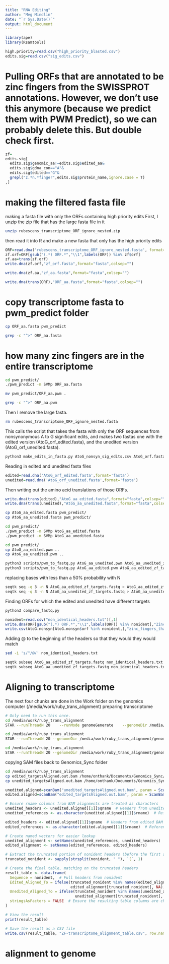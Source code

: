 ```yaml
---
title: "RNA Editing"
author: "Meg Mindlin"
date: "`r Sys.Date()`"
output: html_document
---
```


```r
library(ape)
library(Rsamtools)
```



```r
high.priority=read.csv("high_priority_blasted.csv")
edits.sig=read.csv("sig_edits.csv")
```

# Pulling ORFs that are annotated to be zinc fingers from the SWISSPROT annotations.  However, we don't use this anymore (because we predict them with PWM Predict), so we can probably delete this. But double check first.
```r
zf=
edits.sig[
  edits.sig$genomic_aa!=edits.sig$edited_aa&
  edits.sig$gdna_con=="A"&
  edits.sig$edited=="G"&
  grepl("z.*n.*finger",edits.sig$protein_name,ignore.case = T)
,]
```


# making the filtered fasta file
making a fasta file with only the ORFs containing high priority edits
First, I unzip the zip file that has the large fasta file in it
```bash
unzip rubescens_transcriptome_ORF_ignore_nested.zip
```

then read it into R and make a new fasta that only has the high priority edits
```r
ORF=read.dna('rubescens_transcriptome_ORF_ignore_nested.fasta', format='fasta')
zf.orf=ORF[gsub("(.*) ORF.*","\\1",labels(ORF)) %in% zf$orf]
zf.aa=trans(zf.orf)
write.dna(zf.orf,"zf_orf.fasta",format="fasta",colsep="")

write.dna(zf.aa,"zf_aa.fasta",format="fasta",colsep="")


```

```r
write.dna(trans(ORF),"ORF_aa.fasta",format="fasta",colsep="")
```


# copy transcriptome fasta to pwm_predict folder
```bash
cp ORF_aa.fasta pwm_predict
```

```bash
grep -c "^>" ORF_aa.fasta
```

# how many zinc fingers are in the entire transcriptome
```bash
cd pwm_predict/
./pwm_predict -m SVMp ORF_aa.fasta
```

```bash
mv pwm_predict/ORF_aa.pwm .
```

```bash
grep -c "^>" ORF_aa.pwm 
```



Then I remove the large fasta.
```bash
rm rubescens_transcriptome_ORF_ignore_nested.fasta
```

This calls the script that takes the fasta with only the ORF sequences from nonsynonymous A to G significant edits, and makes two fastas one with the edited version (AtoG_orf_edited.fasta), and the unedited version (AtoG_orf_unedited.fasta).
```bash
python3 make_edits_in_fasta.py AtoG_nonsyn_sig_edits.csv AtoG_orf.fasta
```

Reading in edited and unedited fasta files
```r
edited=read.dna('AtoG_orf_edited.fasta',format='fasta')
unedited=read.dna('AtoG_orf_unedited.fasta',format='fasta')
```

Then writing out the amino acid translations of those ORFs.
```r
write.dna(trans(edited),"AtoG_aa_edited.fasta",format="fasta",colsep="")
write.dna(trans(unedited),"AtoG_aa_unedited.fasta",format="fasta",colsep="")
```

```bash
cp AtoG_aa_edited.fasta pwm_predict/
cp AtoG_aa_unedited.fasta pwm_predict/
```

```bash
cd pwm_predict/
./pwm_predict -m SVMp AtoG_aa_edited.fasta
./pwm_predict -m SVMp AtoG_aa_unedited.fasta
```

```bash
cd pwm_predict/
cp AtoG_aa_edited.pwm ..
cp AtoG_aa_unedited.pwm ..
```

```bash
python3 scripts/pwm_to_fastq.py AtoG_aa_unedited.pwm AtoG_aa_unedited_zf_targets.fastq
python3 scripts/pwm_to_fastq.py AtoG_aa_edited.pwm AtoG_aa_edited_zf_targets.fastq
```

replacing bases with less than a 50% probability with N
```bash
seqtk seq -q 3 -n N AtoG_aa_edited_zf_targets.fastq > AtoG_aa_edited_zf_targets_N.fastq
seqtk seq -q 3 -n N AtoG_aa_unedited_zf_targets.fastq > AtoG_aa_unedited_zf_targets_N.fastq
```

Finding ORFs for which the edited and unedited have different targets
```bash
python3 compare_fastq.py
```

```r
nonident=read.csv("non_identical_headers.txt")[,1]
write.dna(ORF[gsub("(.*) ORF.*","\\1",labels(ORF)) %in% nonident],"Zinc_fingers_that_change.fasta",format="fasta",colsep="")
write.csv(AtoG.nonsyn[AtoG.nonsyn$orf %in% nonident,],"zinc_fingers_that_change.csv",row.names = F)
```

Adding @ to the beginning of the headers so that they would they would match
```bash
sed -i 's/^/@/' non_identical_headers.txt
```

```bash
seqtk subseq AtoG_aa_edited_zf_targets.fastq non_identical_headers.txt > nonident_targets_edited.fastq
seqtk subseq AtoG_aa_unedited_zf_targets.fastq non_identical_headers.txt > nonident_targets_unedited.fastq
```

# Aligning to transcriptome
The next four chunks are done in the Work folder on the genomics computer (/media/work/ruby_trans_alignment)
preparing transcriptome
```bash
# Only need to run this once.
cd /media/work/ruby_trans_alignment
STAR --runThreadN 20  	--runMode genomeGenerate  	--genomeDir /media/work/ruby_trans_alignment/genomeDir  	--genomeFastaFiles /media/work/ruby_trans_alignment/Trinity.fasta  	--genomeSAindexNbases 12  --limitGenomeGenerateRAM 204889114890
```


```bash
cd /media/work/ruby_trans_alignment
STAR --runThreadN 20 --genomeDir /media/work/ruby_trans_alignment/genomeDir --readFilesIn /media/work/ruby_trans_alignment/nonident_targets_edited.fastq --outFileNamePrefix edited_targets --outSAMtype BAM Unsorted --outSAMprimaryFlag OneBestScore --outSAMmultNmax 1
```

```bash
cd /media/work/ruby_trans_alignment
STAR --runThreadN 20 --genomeDir /media/work/ruby_trans_alignment/genomeDir --readFilesIn /media/work/ruby_trans_alignment/nonident_targets_unedited.fastq --outFileNamePrefix unedited_targets --outSAMtype BAM Unsorted --outSAMprimaryFlag OneBestScore --outSAMmultNmax 1
```

copying SAM files back to Genomics_Sync folder
```bash
cd /media/work/ruby_trans_alignment
cp edited_targetsAligned.out.bam /home/onthank/Documents/Genomics_Sync/Octopus_rubescens_optic_lobe_RNA_Editing/
cp unedited_targetsAligned.out.bam /home/onthank/Documents/Genomics_Sync/Octopus_rubescens_optic_lobe_RNA_Editing/
```

```r
unedited.aligned=scanBam("unedited_targetsAligned.out.bam", param = ScanBamParam(what = c("qname", "rname")))
edited.aligned=scanBam("edited_targetsAligned.out.bam", param = ScanBamParam(what = c("qname", "rname")))
```

```r
# Ensure rname columns from BAM alignments are treated as characters
unedited_headers <- unedited.aligned[[1]]$qname  # Headers from unedited BAM
unedited_references <- as.character(unedited.aligned[[1]]$rname)  # References from unedited BAM as characters

edited_headers <- edited.aligned[[1]]$qname  # Headers from edited BAM
edited_references <- as.character(edited.aligned[[1]]$rname)  # References from edited BAM as characters

# Create named vectors for easier lookup
unedited_alignment <- setNames(unedited_references, unedited_headers)
edited_alignment <- setNames(edited_references, edited_headers)

# Extract the truncated portion of nonident headers (before the first space)
truncated_nonident <- sapply(strsplit(nonident, " "), `[`, 1)

# Create the final table, matching on the truncated headers
result_table <- data.frame(
  Sequence = nonident,  # Full headers from nonident
  Edited_Aligned_To = ifelse(truncated_nonident %in% names(edited_alignment),
                             edited_alignment[truncated_nonident], NA),
  Unedited_Aligned_To = ifelse(truncated_nonident %in% names(unedited_alignment),
                               unedited_alignment[truncated_nonident], NA),
  stringsAsFactors = FALSE  # Ensure the resulting table columns are characters
)

# View the result
print(result_table)

# Save the result as a CSV file
write.csv(result_table, "ZF-transcriptome_alignment_table.csv", row.names = FALSE)

```


# alignment to genome
```r

```


